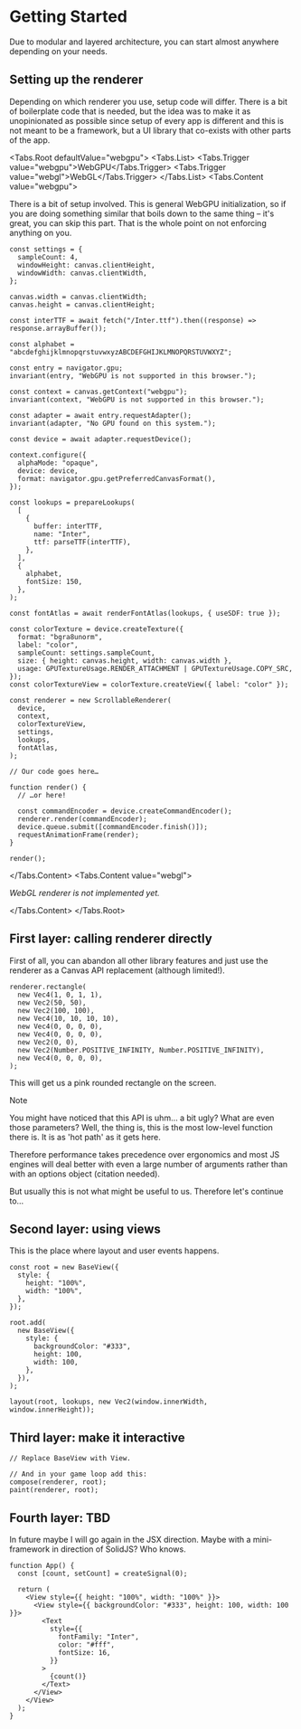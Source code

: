
# Getting Started

Due to modular and layered architecture, you can start almost anywhere depending on your needs.

## Setting up the renderer

Depending on which renderer you use, setup code will differ. There is a bit of boilerplate code that is needed, but the idea was to make it as unopinionated as possible since setup of every app is different and this is not meant to be a framework, but a UI library that co-exists with other parts of the app.

<Tabs.Root defaultValue="webgpu">
  <Tabs.List>
    <Tabs.Trigger value="webgpu">WebGPU</Tabs.Trigger>
    <Tabs.Trigger value="webgl">WebGL</Tabs.Trigger>
  </Tabs.List>
  <Tabs.Content value="webgpu">

There is a bit of setup involved. This is general WebGPU initialization, so if you are doing something similar that boils down to the same thing – it's great, you can skip this part. That is the whole point on not enforcing anything on you.

```tsx
const settings = {
  sampleCount: 4,
  windowHeight: canvas.clientHeight,
  windowWidth: canvas.clientWidth,
};

canvas.width = canvas.clientWidth;
canvas.height = canvas.clientHeight;

const interTTF = await fetch("/Inter.ttf").then((response) => response.arrayBuffer());

const alphabet = "abcdefghijklmnopqrstuvwxyzABCDEFGHIJKLMNOPQRSTUVWXYZ";

const entry = navigator.gpu;
invariant(entry, "WebGPU is not supported in this browser.");

const context = canvas.getContext("webgpu");
invariant(context, "WebGPU is not supported in this browser.");

const adapter = await entry.requestAdapter();
invariant(adapter, "No GPU found on this system.");

const device = await adapter.requestDevice();

context.configure({
  alphaMode: "opaque",
  device: device,
  format: navigator.gpu.getPreferredCanvasFormat(),
});

const lookups = prepareLookups(
  [
    {
      buffer: interTTF,
      name: "Inter",
      ttf: parseTTF(interTTF),
    },
  ],
  {
    alphabet,
    fontSize: 150,
  },
);

const fontAtlas = await renderFontAtlas(lookups, { useSDF: true });

const colorTexture = device.createTexture({
  format: "bgra8unorm",
  label: "color",
  sampleCount: settings.sampleCount,
  size: { height: canvas.height, width: canvas.width },
  usage: GPUTextureUsage.RENDER_ATTACHMENT | GPUTextureUsage.COPY_SRC,
});
const colorTextureView = colorTexture.createView({ label: "color" });

const renderer = new ScrollableRenderer(
  device,
  context,
  colorTextureView,
  settings,
  lookups,
  fontAtlas,
);

// Our code goes here…

function render() {
  // …or here!

  const commandEncoder = device.createCommandEncoder();
  renderer.render(commandEncoder);
  device.queue.submit([commandEncoder.finish()]);
  requestAnimationFrame(render);
}

render();
```

  </Tabs.Content>
  <Tabs.Content value="webgl">

_WebGL renderer is not implemented yet._

  </Tabs.Content>
</Tabs.Root>

## First layer: calling renderer directly

First of all, you can abandon all other library features and just use the renderer as a Canvas API replacement (although limited!).

```tsx
renderer.rectangle(
  new Vec4(1, 0, 1, 1),
  new Vec2(50, 50),
  new Vec2(100, 100),
  new Vec4(10, 10, 10, 10),
  new Vec4(0, 0, 0, 0),
  new Vec4(0, 0, 0, 0),
  new Vec2(0, 0),
  new Vec2(Number.POSITIVE_INFINITY, Number.POSITIVE_INFINITY),
  new Vec4(0, 0, 0, 0),
);
```

This will get us a pink rounded rectangle on the screen.

> [!NOTE]
> You might have noticed that this API is uhm… a bit ugly? What are even those parameters? Well, the thing is, this is the most low-level function there is. It is as 'hot path' as it gets here.
>
> Therefore performance takes precedence over ergonomics and most JS engines will deal better with even a large number of arguments rather than with an options object (citation needed).

But usually this is not what might be useful to us. Therefore let's continue to…

## Second layer: using views

This is the place where layout and user events happens.

```tsx
const root = new BaseView({
  style: {
    height: "100%",
    width: "100%",
  },
});

root.add(
  new BaseView({
    style: {
      backgroundColor: "#333",
      height: 100,
      width: 100,
    },
  }),
);

layout(root, lookups, new Vec2(window.innerWidth, window.innerHeight));
```

## Third layer: make it interactive

```tsx
// Replace BaseView with View.

// And in your game loop add this:
compose(renderer, root);
paint(renderer, root);
```

## Fourth layer: TBD

In future maybe I will go again in the JSX direction. Maybe with a mini-framework in direction of SolidJS? Who knows.

```tsx
function App() {
  const [count, setCount] = createSignal(0);

  return (
    <View style={{ height: "100%", width: "100%" }}>
      <View style={{ backgroundColor: "#333", height: 100, width: 100 }}>
        <Text
          style={{
            fontFamily: "Inter",
            color: "#fff",
            fontSize: 16,
          }}
        >
          {count()}
        </Text>
      </View>
    </View>
  );
}
```
